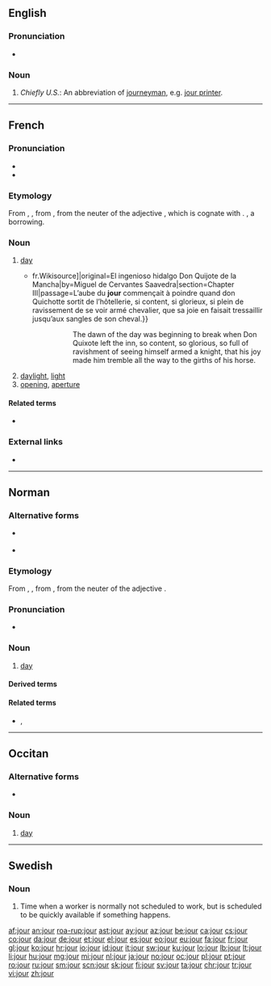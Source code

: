 ==English==

===Pronunciation===
* {{a|GenAm}} {{IPA|/ˈdʒɜɹ/|lang=en}}

===Noun===
{{en-noun}}
# ''Chiefly U.S.'': An abbreviation of [[journeyman]], e.g. [[jour printer]].

----

==French==

===Pronunciation===
* {{IPA|/ʒuʁ/|lang=fr}}
* {{audio|Fr-jour.ogg|audio|lang=fr}}

===Etymology===
From {{inh|fr|fro|jor}}, {{m|fro|jorn}}, from {{inh|fr|la|diurnum|diurnum [tempus]}}, from the neuter of the adjective {{m|la|diurnus||of the day}}, which is cognate with {{m|la|diēs||day}}. {{doublet|diurne|lang=fr}}, a borrowing.

===Noun===
{{fr-noun|m}}

# [[day]]
#* {{quote-book|year=1837|author=Louis Viardot|title=L’Ingénieux Hidalgo Don Quichotte de la Manche|url=[s:fr: L’Ingénieux Hidalgo Don Quichotte de la Manche{{!}}fr.Wikisource]|original=El ingenioso hidalgo Don Quijote de la Mancha|by=Miguel de Cervantes Saavedra|section=Chapter III|passage=L’aube du '''jour''' commençait à poindre quand don Quichotte sortit de l’hôtellerie, si content, si glorieux, si plein de ravissement de se voir armé chevalier, que sa joie en faisait tressaillir jusqu’aux sangles de son cheval.}}
#*:: The dawn of the day was beginning to break when Don Quixote left the inn, so content, so glorious, so full of ravishment of seeing himself armed a knight, that his joy made him tremble all the way to the girths of his horse.
# [[daylight]], [[light]]
# [[opening]], [[aperture]]

====Related terms====
* {{l|fr|journée}}

===External links===
* {{R:TLFi}}

----

==Norman==
{{wikipedia|Jouo|lang=nrf}}

===Alternative forms===
* {{l|nrf|jouo}} {{qualifier|continental Normandy}}
* {{l|nrf|djö}} {{qualifier|Sark}}

===Etymology===
From {{inh|nrf|fro|jor}}, {{m|fro|jorn}}, from {{inh|nrf|la|diurnum|diurnum [tempus]}}, from the neuter of the adjective {{m|la|diurnus||of the day}}. 

===Pronunciation===
* {{audio|Jer-jour.ogg|Audio (Jersey)|lang=nrf}}

===Noun===
{{nrf-noun|m}}

# {{lb|nrf|Jersey|Guernsey}} [[day]]

====Derived terms====
{{der3|{{l|nrf|jour de naissànse||birthday}}
|{{l|nrf|Jour dé l'An||New Year's Day}}
|{{l|nrf|Jour d'la Libéthâtion||Liberation Day}}
|{{l|nrf|jour pouor lé Rouai||day off}}
|{{l|nrf|tchînze jours||fortnight}}}}

====Related terms====
* {{l|nrf|journée}} {{qualifier|Jersey}}, {{l|nrf|journaïe}} {{qualifier|Guernsey}}

{{catlangcode|nrf|Time}}

----

==Occitan==

===Alternative forms===
* {{l|oc|jorn}} {{qualifier|Classical}}

===Noun===
{{oc-noun|m}}

# {{lb|oc|Mistralian}} [[day]]

----

==Swedish==

===Noun===
{{sv-noun|c}}

# Time when a worker is normally not scheduled to work, but is scheduled to be quickly available if something happens.


[[af:jour]]
[[an:jour]]
[[roa-rup:jour]]
[[ast:jour]]
[[ay:jour]]
[[az:jour]]
[[be:jour]]
[[ca:jour]]
[[cs:jour]]
[[co:jour]]
[[da:jour]]
[[de:jour]]
[[et:jour]]
[[el:jour]]
[[es:jour]]
[[eo:jour]]
[[eu:jour]]
[[fa:jour]]
[[fr:jour]]
[[gl:jour]]
[[ko:jour]]
[[hr:jour]]
[[io:jour]]
[[id:jour]]
[[it:jour]]
[[sw:jour]]
[[ku:jour]]
[[lo:jour]]
[[lb:jour]]
[[lt:jour]]
[[li:jour]]
[[hu:jour]]
[[mg:jour]]
[[mi:jour]]
[[nl:jour]]
[[ja:jour]]
[[no:jour]]
[[oc:jour]]
[[pl:jour]]
[[pt:jour]]
[[ro:jour]]
[[ru:jour]]
[[sm:jour]]
[[scn:jour]]
[[sk:jour]]
[[fi:jour]]
[[sv:jour]]
[[ta:jour]]
[[chr:jour]]
[[tr:jour]]
[[vi:jour]]
[[zh:jour]]